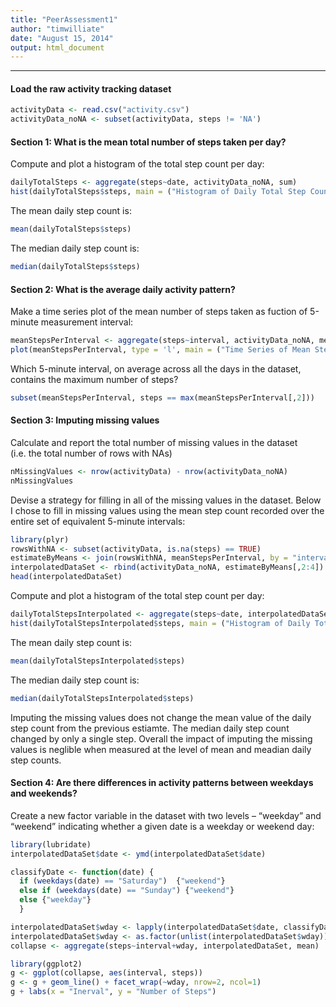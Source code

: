 ```yaml
---
title: "PeerAssessment1"
author: "timwilliate"
date: "August 15, 2014"
output: html_document
---
```


----
#### Load the raw activity tracking dataset
```r
activityData <- read.csv("activity.csv")
activityData_noNA <- subset(activityData, steps != 'NA')
```

#### Section 1: What is the mean total number of steps taken per day?
Compute and plot a histogram of the total step count per day:
```r
dailyTotalSteps <- aggregate(steps~date, activityData_noNA, sum)
hist(dailyTotalSteps$steps, main = ("Histogram of Daily Total Step Count"), xlab = "Total Daily Steps", freq = TRUE)
```

The mean daily step count is:
``` r
mean(dailyTotalSteps$steps)
```

The median daily step count is:
```r
median(dailyTotalSteps$steps)
```

#### Section 2: What is the average daily activity pattern?
Make a time series plot of the mean number of steps taken as fuction of 5-minute measurement interval:
```r
meanStepsPerInterval <- aggregate(steps~interval, activityData_noNA, mean)
plot(meanStepsPerInterval, type = 'l', main = ("Time Series of Mean Steps Per 5-Minute Interval"))
```

Which 5-minute interval, on average across all the days in the dataset, contains the maximum number of steps?
```r
subset(meanStepsPerInterval, steps == max(meanStepsPerInterval[,2]))
```

#### Section 3: Imputing missing values
Calculate and report the total number of missing values in the dataset (i.e. the total number of rows with NAs)
```r
nMissingValues <- nrow(activityData) - nrow(activityData_noNA)
nMissingValues
```

Devise a strategy for filling in all of the missing values in the dataset.  Below I chose to fill in missing values using the mean
step count recorded over the entire set of equivalent 5-minute intervals:
```r
library(plyr)
rowsWithNA <- subset(activityData, is.na(steps) == TRUE)
estimateByMeans <- join(rowsWithNA, meanStepsPerInterval, by = "interval", type = "left")
interpolatedDataSet <- rbind(activityData_noNA, estimateByMeans[,2:4])
head(interpolatedDataSet)
```

Compute and plot a histogram of the total step count per day:
```r
dailyTotalStepsInterpolated <- aggregate(steps~date, interpolatedDataSet, sum)
hist(dailyTotalStepsInterpolated$steps, main = ("Histogram of Daily Total Step Count"), xlab = "Total Daily Steps", freq = TRUE)
```

The mean daily step count is:
``` r
mean(dailyTotalStepsInterpolated$steps)
```

The median daily step count is:
```r
median(dailyTotalStepsInterpolated$steps)
```

Imputing the missing values does not change the mean value of the daily step count from the previous estiamte.  The median daily step count changed by only a single step.  Overall the impact of imputing the missing values is neglible when measured at the level of mean and meadian daily step counts.

#### Section 4: Are there differences in activity patterns between weekdays and weekends?
Create a new factor variable in the dataset with two levels -- "weekday" and "weekend" indicating whether a given date is a weekday or weekend day:
```r
library(lubridate)
interpolatedDataSet$date <- ymd(interpolatedDataSet$date)

classifyDate <- function(date) {
  if (weekdays(date) == "Saturday")  {"weekend"}
  else if (weekdays(date) == "Sunday") {"weekend"}
  else {"weekday"}
  }

interpolatedDataSet$wday <- lapply(interpolatedDataSet$date, classifyDate)
interpolatedDataSet$wday <- as.factor(unlist(interpolatedDataSet$wday))
collapse <- aggregate(steps~interval+wday, interpolatedDataSet, mean)

library(ggplot2)
g <- ggplot(collapse, aes(interval, steps)) 
g <- g + geom_line() + facet_wrap(~wday, nrow=2, ncol=1) 
g + labs(x = "Inerval", y = "Number of Steps")
```